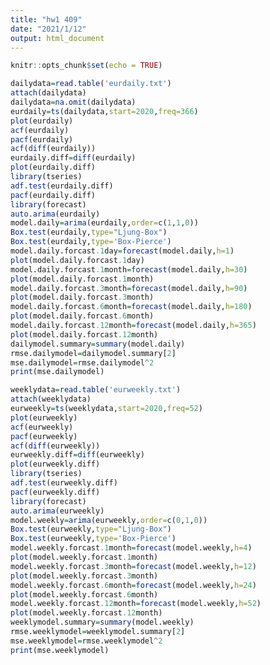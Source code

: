 ---
title: "hw1 409"
date: "2021/1/12"
output: html_document
---

```{r setup, include=FALSE}
knitr::opts_chunk$set(echo = TRUE)
```


```{r,warning=FALSE,message=FALSE}
dailydata=read.table('eurdaily.txt')
attach(dailydata)
dailydata=na.omit(dailydata)
eurdaily=ts(dailydata,start=2020,freq=366)
plot(eurdaily)
acf(eurdaily)
pacf(eurdaily)
acf(diff(eurdaily))
eurdaily.diff=diff(eurdaily)
plot(eurdaily.diff)
library(tseries)
adf.test(eurdaily.diff)
pacf(eurdaily.diff)
library(forecast)
auto.arima(eurdaily)
model.daily=arima(eurdaily,order=c(1,1,0))
Box.test(eurdaily,type="Ljung-Box")
Box.test(eurdaily,type='Box-Pierce')
model.daily.forcast.1day=forecast(model.daily,h=1)
plot(model.daily.forcast.1day)
model.daily.forcast.1month=forecast(model.daily,h=30)
plot(model.daily.forcast.1month)
model.daily.forcast.3month=forecast(model.daily,h=90)
plot(model.daily.forcast.3month)
model.daily.forcast.6month=forecast(model.daily,h=180)
plot(model.daily.forcast.6month)
model.daily.forcast.12month=forecast(model.daily,h=365)
plot(model.daily.forcast.12month)
dailymodel.summary=summary(model.daily)
rmse.dailymodel=dailymodel.summary[2]
mse.dailymodel=rmse.dailymodel^2
print(mse.dailymodel)
```


```{r,warning=FALSE,message=FALSE}
weeklydata=read.table('eurweekly.txt')
attach(weeklydata)
eurweekly=ts(weeklydata,start=2020,freq=52)
plot(eurweekly)
acf(eurweekly)
pacf(eurweekly)
acf(diff(eurweekly))
eurweekly.diff=diff(eurweekly)
plot(eurweekly.diff)
library(tseries)
adf.test(eurweekly.diff)
pacf(eurweekly.diff)
library(forecast)
auto.arima(eurweekly)
model.weekly=arima(eurweekly,order=c(0,1,0))
Box.test(eurweekly,type="Ljung-Box")
Box.test(eurweekly,type='Box-Pierce')
model.weekly.forcast.1month=forecast(model.weekly,h=4)
plot(model.weekly.forcast.1month)
model.weekly.forcast.3month=forecast(model.weekly,h=12)
plot(model.weekly.forcast.3month)
model.weekly.forcast.6month=forecast(model.weekly,h=24)
plot(model.weekly.forcast.6month)
model.weekly.forcast.12month=forecast(model.weekly,h=52)
plot(model.weekly.forcast.12month)
weeklymodel.summary=summary(model.weekly)
rmse.weeklymodel=weeklymodel.summary[2]
mse.weeklymodel=rmse.weeklymodel^2
print(mse.weeklymodel)
```


